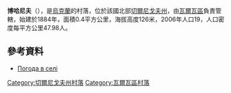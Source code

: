{{coord|50|24|40|N|32|53|43|E|scale:100000|display=title}}

'''博哈尼夫'''（{{lang-uk|Боханів}}），是[[烏克蘭|烏克蘭]]的村落，位於該國北部[[切爾尼戈夫州|切爾尼戈夫州]]，由[[瓦爾瓦區|瓦爾瓦區]]負責管轄，始建於1884年，面積0.4平方公里，海拔高度126米，2006年人口19，人口密度每平方公里47.98人。

==參考資料==
*[http://weather.in.ua/ua/chernigovskaja/1920 Погода в селі ] {{Wayback|url=http://weather.in.ua/ua/chernigovskaja/1920 |date=20111220123835 }}

[[Category:切爾尼戈夫州村落|Category:切爾尼戈夫州村落]]
[[Category:瓦爾瓦區村落|Category:瓦爾瓦區村落]]


{{Chernihiv-geo-stub}}
